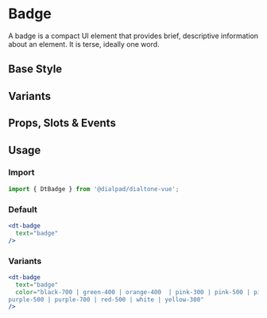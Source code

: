 
# Badge

<Subtitle>
  A badge is a compact UI element that provides brief, descriptive information about an element.
  It is terse, ideally one word.
</Subtitle>

## Base Style

<Canvas>
  <Story id="components-badge--default" />
</Canvas>

## Variants

<Canvas>
  <Story id="components-badge--variants" />
</Canvas>

## Props, Slots & Events

<ArgsTable of={DtBadge} />

## Usage

### Import

```jsx
import { DtBadge } from '@dialpad/dialtone-vue';
```

### Default

```jsx
<dt-badge
  text="badge"
/>
```

### Variants

```jsx
<dt-badge
  text="badge"
  color="black-700 | green-400 | orange-400  | pink-300 | pink-500 | pink-600 | pink-700 | purple-100 | purple-300 |
purple-500 | purple-700 | red-500 | white | yellow-300"
/>
```

